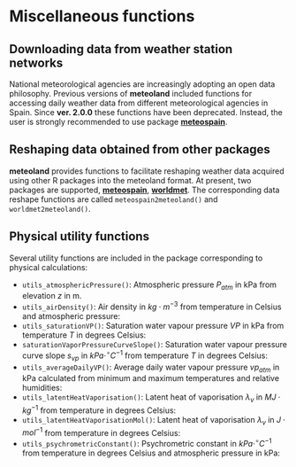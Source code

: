 # Miscellaneous functions {#miscellaneous}

## Downloading data from weather station networks

National meteorological agencies are increasingly adopting an open data philosophy. Previous versions of **meteoland** included functions for accessing daily weather data from different meteorological agencies in Spain. Since **ver. 2.0.0** these functions have been deprecated. Instead, the user is strongly recommended to use package [**meteospain**](https://cran.r-project.org/package=meteospain).


## Reshaping data obtained from other packages

**meteoland** provides functions to facilitate reshaping weather data acquired using other R packages into the meteoland format. At present, two packages are supported, [**meteospain**](https://cran.r-project.org/package=meteospain), [**worldmet**](https://cran.r-project.org/package=worldmet). The corresponding data reshape functions are called `meteospain2meteoland()` and `worldmet2meteoland()`.


## Physical utility functions {#physicalutils}

Several utility functions are included in the package corresponding to physical calculations:

+ `utils_atmosphericPressure()`: Atmospheric pressure $P_{atm}$ in kPa from elevation $z$ in m.
\begin{equation}
P_{atm}(z) = 101.32500 \cdot \left[1.0 - 2.2569 \cdot 10^{-5} \cdot z \right]^{5.2353}
\end{equation}
+ `utils_airDensity()`: Air density in $kg \cdot m^{-3}$ from temperature in Celsius and atmospheric pressure:
\begin{equation}
\rho_{air} = \frac{P_{atm}}{1.01 \cdot (T+273.16) \cdot 0.287}
\end{equation}
+ `utils_saturationVP()`:  Saturation water vapour pressure $VP$ in kPa from temperature $T$ in degrees Celsius:
\begin{equation}
VP(T) = 0.61078 \cdot e^{\left(\frac{17.269\cdot T}{237.3+T}\right)}
\end{equation}
+ `saturationVaporPressureCurveSlope()`: Saturation water vapour pressure curve slope $s_{vp}$ in $kPa \cdot ^\circ C^{-1}$ from temperature $T$ in degrees Celsius:
\begin{equation}
s_{vp}(T) = 4098.0 \cdot \frac{0.6108 \cdot e^{(17.27 \cdot T)/(T + 237.3)}}{(T + 237.3)^2}
\end{equation}
+ `utils_averageDailyVP()`: Average daily water vapour pressure $vp_{atm}$ in kPa calculated from minimum and maximum temperatures and relative humidities:
\begin{equation}
vp_{atm} = \frac{VP(T_{min}) \cdot (RH_{max}/100) + VP(T_{max}) \cdot (RH_{min}/100)}{2}
\end{equation}
+ `utils_latentHeatVaporisation()`: Latent heat of vaporisation $\lambda_v$ in $MJ·kg^{-1}$ from temperature in degrees Celsius:
\begin{equation}
\lambda_v(T) = (2.5023-(0.00243054 \cdot T))
\end{equation}
+ `utils_latentHeatVaporisationMol()`: Latent heat of vaporisation $\lambda_v$ in $J·mol^{-1}$ from temperature in degrees Celsius:
\begin{equation}
\lambda_v(T) = (2.5023\cdot 10^6-(2430.54\cdot T))\cdot 0.018
\end{equation}
+ `utils_psychrometricConstant()`:  Psychrometric constant in $kPa· ^\circ C^{-1}$ from temperature in degrees Celsius and atmospheric pressure in kPa:
\begin{equation}
\gamma_v = \frac{0.00163 \cdot P_{atm}}{\lambda_v(T)}
\end{equation}